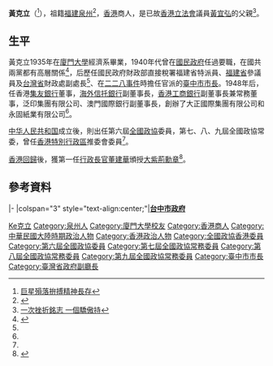 {{Infobox_officeholder
| name = 黃克立
| original_name = Wong Ker-lee
|honorific-suffix =[[大紫荊勳章|GBM]]
| image = 
| office = [[File:Flag_of_Taichung_City.svg|25px]][[臺中市_(省轄市)|臺中市]]（省轄市）第2任[[臺中市市長|市長]]（官派）
| term_start = 1946年1月21日
| term_end = 1947年4月7日
| predecessor = [[劉存忠|劉存忠]]
| successor = [[李薈|李薈]]
| birth_date = {{birth date|1910|8|15}}
| birth_place = {{QING}}[[福建省_(清)|福建省]][[興泉永道|興泉永道]][[泉州府|泉州府]]
| death_date = {{death date and age|2004|5|1|1910|8|15}}
| death_place = {{HKG}}[[黃泥涌峽|黃泥涌峽]][[香港港安醫院－司徒拔道|港安醫院]]
| educate =
}}

'''黃克立'''{{大紫荊}}（{{bd|1910年|8月15日|2004年|5月1日|catIdx=Huang黃克立}}<ref name='a'>[http://www.takungpao.com/news/07/06/30/GWTG-758790.htm 巨星殞落拚搏精神長存]{{dead link|date=2018年5月 |bot=InternetArchiveBot |fix-attempted=yes }}</ref>），祖籍[[福建|福建]][[泉州|泉州]]<ref name='b'>{{cite news |url=http://www.people.com.cn/BIG5/paper464/11980/1078299.html |title=香港著名社會活動家黃克立先生逝世 |publisher=人民网 |author=人民日報 |date=2004-05-13 |archiveurl=https://web.archive.org/web/20040828204212/http://www1.people.com.cn/BIG5/paper464/11980/1078299.html |archivedate=2004-08-28 |accessdate=2009-10-17 |dead-url=no }}</ref>，[[香港|香港]]商人，是已故[[香港立法會|香港立法會]]議員[[黃宜弘|黃宜弘]]的父親<ref>[http://paper.wenweipo.com/2007/04/04/MR0704040001.htm黃宜弘  一次挫折銘志  一個驕傲持]{{dead link|date=2018年5月 |bot=InternetArchiveBot |fix-attempted=yes }}</ref>。

== 生平 ==
黃克立1935年在[[廈門大學|廈門大學]]經濟系畢業，1940年代曾在[[國民政府|國民政府]]任過要職，在國共兩黨都有高層關係<ref>{{Cite web |url=http://the-sun.on.cc/channels/news/20040911/20040911004239_0001.html |title=路平訪京是個突破 香港中介鋪墊平路 |access-date=2009-10-17 |archive-date=2016-03-05 |archive-url=https://web.archive.org/web/20160305135146/http://the-sun.on.cc/channels/news/20040911/20040911004239_0001.html |dead-url=no }}</ref>，后歷任國民政府財政部直接稅署福建省特派員、[[福建省|福建省]]參議員及[[台灣省|台灣省]]財政處副處長<ref name='b'/>、在[[二二八事件|二二八事件]]時擔任官派的[[臺中市市長|臺中市市長]]。1948年后，任香港[[集友銀行|集友銀行]]董事，[[海外信托銀行|海外信托銀行]]副董事長，[[香港工商銀行|香港工商銀行]]副董事長兼常務董事，泛印集團有限公司、澳門國際銀行副董事長，創辦了大正國際集團有限公司和永固紙業有限公司<ref name='b'></ref>。

[[中华人民共和国|中华人民共和国]]成立後，則出任第六屆[[中国人民政治协商会议全国委员会|全國政協]]委員，第七、八、九屆全國政協常委，曾任[[香港|香港特別行政區]]推委會委員<ref name='a'></ref>。

[[香港回歸|香港回歸]]後，獲第一任[[香港特別行政區行政長官|行政長官]][[董建華|董建華]]頒授[[大紫荊勳章|大紫荊勳章]]<ref>{{Cite web |url=http://www.info.gov.hk/cml/miscell/index2.htm |title=香港特別行政區獲授勳及嘉獎人士 |accessdate=2011-06-15 |archive-date=2013-01-08 |archive-url=https://www.webcitation.org/6DWCy7Lwo?url=http://www.info.gov.hk/cml/miscell/index2.htm |dead-url=yes }}</ref>。

== 參考資料 ==
{{reflist}}

{{start box}}
{{s-gov}}
|-
|colspan="3" style="text-align:center;"|'''[[台中市政府|台中市政府]]'''
{{s-before|[[劉存忠|劉存忠]]}}
{{s-title|[[台中市長|台中市長]]（官派）|1946年1月21日至1947年4月7日}}
{{s-after|[[李薈|李薈]]}}
{{end box}}

{{臺中市市長}}
{{大紫荊勳章}}
{{中华全国归国华侨联合会第四届委员会}}

{{Authority control}}
{{DEFAULTSORT:Huang黃克立}}
[[Category:黃姓|Ke克立]]
[[Category:泉州人|Category:泉州人]]
[[Category:廈門大學校友|Category:廈門大學校友]]
[[Category:香港商人|Category:香港商人]]
[[Category:中華民國大陸時期政治人物|Category:中華民國大陸時期政治人物]]
[[Category:香港政治人物|Category:香港政治人物]]
[[Category:全國政協香港委員|Category:全國政協香港委員]]
[[Category:第六屆全國政協委員|Category:第六屆全國政協委員]]
[[Category:第七屆全國政協常務委員|Category:第七屆全國政協常務委員]]
[[Category:第八屆全國政協常務委員|Category:第八屆全國政協常務委員]]
[[Category:第九屆全國政協常務委員|Category:第九屆全國政協常務委員]]
[[Category:臺中市市長|Category:臺中市市長]]
[[Category:臺灣省政府副廳長|Category:臺灣省政府副廳長]]